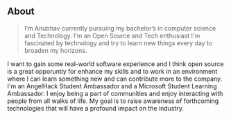 ## About

> I’m Anubhav currently pursuing my bachelor’s in computer science and Technology. I’m an Open Source and Tech enthusiast I'm fascinated by technology and try to learn new things every day to broaden my horizons.

I want to gain some real-world software experience and I think open source is a great opporuntiy for enhance my skills and to work in an environment where I 
can learn something new and can contribute more to the company. I'm an AngelHack Student Ambassador and a Microsoft Student Learning Ambassador. I enjoy being a part of communities and enjoy interacting with people from all walks of life. My goal is to raise awareness of forthcoming technologies that will have a profound impact on the industry.
